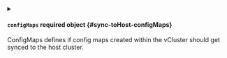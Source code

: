 
<details className="config-field" data-expandable="true">
<summary>

#### `configMaps` <span className="config-field-required" data-required="false">required</span> <span className="config-field-type">object</span> <span className="config-field-default"></span> <span className="config-field-enum"></span> {#sync-toHost-configMaps}

ConfigMaps defines if config maps created within the vCluster should get synced to the host cluster.

</summary>




<details className="config-field" data-expandable="false" open>
<summary>

##### `enabled` <span className="config-field-required" data-required="false">required</span> <span className="config-field-type">boolean</span> <span className="config-field-default">false</span> <span className="config-field-enum"></span> {#sync-toHost-configMaps-enabled}

Enabled defines if this option should be enabled.

</summary>



</details>



<details className="config-field" data-expandable="false" open>
<summary>

##### `all` <span className="config-field-required" data-required="false">required</span> <span className="config-field-type">boolean</span> <span className="config-field-default">false</span> <span className="config-field-enum"></span> {#sync-toHost-configMaps-all}

All defines if all resources of that type should get synced or only the necessary ones that are needed.

</summary>



</details>


</details>
